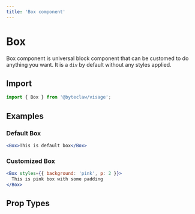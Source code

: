 ```yaml
---
title: 'Box component'
---
```


# Box

Box component is universal block component that can be customed to do anything you want. It is a `div` by default without any styles applied.

## Import

```js transpile=false
import { Box } from '@byteclaw/visage';
```

## Examples

### Default Box

```jsx live=true
<Box>This is default box</Box>
```

### Customized Box

```jsx live=true
<Box styles={{ background: 'pink', p: 2 }}>
  This is pink box with some padding
</Box>
```

## Prop Types

<PropTypes component="Box" />
